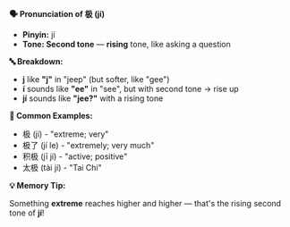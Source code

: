 **🗣️ Pronunciation of 极 (jí)**

- **Pinyin:** jí
- **Tone: Second tone** — **rising** tone, like asking a question

**🔤 Breakdown:**

- **j** like **"j"** in "jeep" (but softer, like "gee")
- **í** sounds like **"ee"** in "see", but with second tone → rise up
- **jí** sounds like **"jee?"** with a rising tone

**📝 Common Examples:**

- 极 (jí) - "extreme; very"
- 极了 (jí le) - "extremely; very much"
- 积极 (jī jí) - "active; positive"
- 太极 (tài jí) - "Tai Chi"

**💡 Memory Tip:**

Something **extreme** reaches higher and higher — that's the rising second tone of **jí**!
